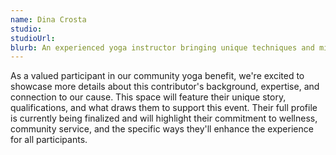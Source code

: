 ```yaml
---
name: Dina Crosta
studio: 
studioUrl: 
blurb: An experienced yoga instructor bringing unique techniques and mindful practices to our benefit event. Their guidance creates a welcoming space for practitioners of all levels.
---
```


As a valued participant in our community yoga benefit, we're excited to showcase more details about this contributor's background, expertise, and connection to our cause. This space will feature their unique story, qualifications, and what draws them to support this event. Their full profile is currently being finalized and will highlight their commitment to wellness, community service, and the specific ways they'll enhance the experience for all participants.
